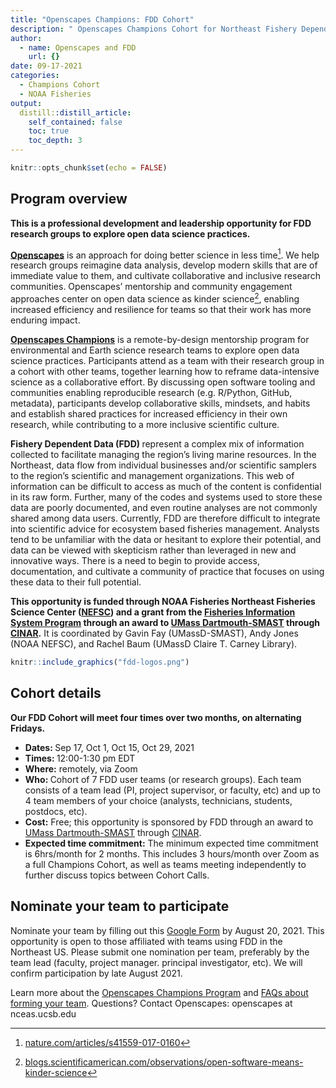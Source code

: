 ```yaml
---
title: "Openscapes Champions: FDD Cohort"
description: " Openscapes Champions Cohort for Northeast Fishery Dependent Data Users (FDD)"
author:
  - name: Openscapes and FDD
    url: {}
date: 09-17-2021
categories:
  - Champions Cohort
  - NOAA Fisheries
output:
  distill::distill_article:
    self_contained: false
    toc: true
    toc_depth: 3
---
```



```r
knitr::opts_chunk$set(echo = FALSE)
```

## Program overview

**This is a professional development and leadership opportunity for FDD research groups to explore open data science practices.**

**[Openscapes](https://openscapes.org)** is an approach for doing better science in less time[^1]. We help research groups reimagine data analysis, develop modern skills that are of immediate value to them, and cultivate collaborative and inclusive research communities. Openscapes’ mentorship and community engagement approaches center on open data science as kinder science[^2], enabling increased efficiency and resilience for teams so that their work has more enduring impact. 

**[Openscapes Champions](https://www.openscapes.org/champions/)** is a remote-by-design mentorship program for environmental and Earth science research teams to explore open data science practices. Participants attend as a team with their research group in a cohort with other teams, together learning how to reframe data-intensive science as a collaborative effort. By discussing open software tooling and communities enabling reproducible research (e.g. R/Python, GitHub, metadata), participants develop collaborative skills, mindsets, and habits and establish shared practices for increased efficiency in their own research, while contributing to a more inclusive scientific culture. 

**Fishery Dependent Data (FDD) **represent a complex mix of information collected to facilitate managing the region's living marine resources. In the Northeast, data flow from individual businesses and/or scientific samplers to the region's scientific and management organizations. This web of information can be difficult to access as much of the content is confidential in its raw form. Further, many of the codes and systems used to store these data are poorly documented, and even routine analyses are not commonly shared among data users. Currently, FDD are therefore difficult to integrate into scientific advice for ecosystem based fisheries management. Analysts tend to be unfamiliar with the data or hesitant to explore their potential, and data can be viewed with skepticism rather than leveraged in new and innovative ways. There is a need to begin to provide access, documentation, and cultivate a community of practice that focuses on using these data to their full potential.

**This opportunity is funded through NOAA Fisheries Northeast Fisheries Science Center ([NEFSC](https://www.fisheries.noaa.gov/about/northeast-fisheries-science-center)) and a grant from the [Fisheries Information System Program](https://www.fisheries.noaa.gov/national/commercial-fishing/fisheries-information-system-program) through an award to [UMass Dartmouth-SMAST](https://www.umassd.edu/smast/) through [CINAR](http://www.cinar.org/).** It is coordinated by Gavin Fay (UMassD-SMAST), Andy Jones (NOAA NEFSC), and Rachel Baum (UMassD Claire T. Carney Library).


```r
knitr::include_graphics("fdd-logos.png")  
```


## Cohort details

**Our FDD Cohort will meet four times over two months, on alternating Fridays.**

* **Dates: **Sep 17, Oct 1, Oct 15, Oct 29, 2021
* **Times: **12:00-1:30 pm EDT 
* **Where:** remotely, via Zoom
* **Who: **Cohort of 7 FDD user teams (or research groups). Each team consists of a team lead (PI, project supervisor, or faculty, etc) and up to 4 team members of your choice (analysts, technicians, students, postdocs, etc). 
* **Cost:** Free; this opportunity is sponsored by FDD through an award to [UMass Dartmouth-SMAST](https://www.umassd.edu/smast/) through [CINAR](http://www.cinar.org/).
* **Expected time commitment:** The minimum expected time commitment is 6hrs/month for 2 months. This includes 3 hours/month over Zoom as a full Champions Cohort, as well as teams meeting independently to further discuss topics between Cohort Calls. 

## Nominate your team to participate

Nominate your team by filling out this [Google Form](https://docs.google.com/forms/d/e/1FAIpQLSeUJUEqjRo0u4v5f8Ntv9qhDeGA6TkHmxlW1TjH0mg_3dDCDw/viewform?usp=sf_link) by August 20, 2021. This opportunity is open to those affiliated with teams using FDD in the Northeast US. Please submit one nomination per team, preferably by the team lead (faculty, project manager. principal investigator, etc). We will confirm participation by late August 2021. 

Learn more about the [Openscapes Champions Program](https://openscapes.org/champions) and [FAQs about forming your team](https://openscapes.org/faq). Questions? Contact Openscapes: openscapes at nceas.ucsb.edu


[^1]:
     [nature.com/articles/s41559-017-0160](https://nature.com/articles/s41559-017-0160) 

[^2]:
     [blogs.scientificamerican.com/observations/open-software-means-kinder-science](https://blogs.scientificamerican.com/observations/open-software-means-kinder-science) 

